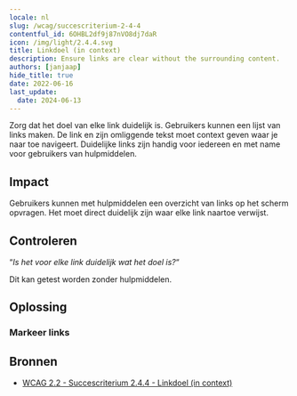 ```yaml
---
locale: nl
slug: /wcag/succescriterium-2-4-4
contentful_id: 6OHBL2df9j87nVO8dj7daR
icon: /img/light/2.4.4.svg
title: Linkdoel (in context)
description: Ensure links are clear without the surrounding content.
authors: [janjaap]
hide_title: true
date: 2022-06-16
last_update:
  date: 2024-06-13
---
```


<Hero
  title="Linkdoel (in context)"
  image="/img/light/2.4.4.svg"
  alt="WCAG 2.4.4 - Logo"
  prefix="Succescriterium 2.4.4"
  suffix="Niveau A"
/>

Zorg dat het doel van elke link duidelijk is. Gebruikers kunnen een lijst van links maken. De link en zijn omliggende tekst moet context geven waar je naar toe navigeert. Duidelijke links zijn handig voor iedereen en met name voor gebruikers van hulpmiddelen.

## Impact

Gebruikers kunnen met hulpmiddelen een overzicht van links op het scherm opvragen. Het moet direct duidelijk zijn waar elke link naartoe verwijst.

## Controleren

“*Is het voor elke link duidelijk wat het doel is?*“

Dit kan getest worden zonder hulpmiddelen.

## Oplossing

### Markeer links

<CodeSample id="accessibility-link" locale="nl"/>

## Bronnen

- [WCAG 2.2 - Succescriterium 2.4.4 - Linkdoel (in context)](https://www.w3.org/Translations/WCAG22-nl/#linkdoel-in-context)
